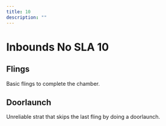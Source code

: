 ```yaml
---
title: 10
description: ""
---
```


# Inbounds No SLA 10


<Tabs queryString="tab" defaultValue="beginner" className="tabs tabs--block">
<TabItem value="beginner" label="Beginner" attributes={{className: "beginner"}}>

## Flings

Basic flings to complete the chamber.

<YouTube url="https://youtu.be/9z6VfuJ9kT8"/>

</TabItem>
<TabItem value="advanced" label="Advanced" attributes={{className: "advanced"}}>

## Doorlaunch

Unreliable strat that skips the last fling by doing a doorlaunch.

<YouTube url="https://www.youtube.com/watch?v=RgDVasBC2jo"/>

</TabItem>
</Tabs>